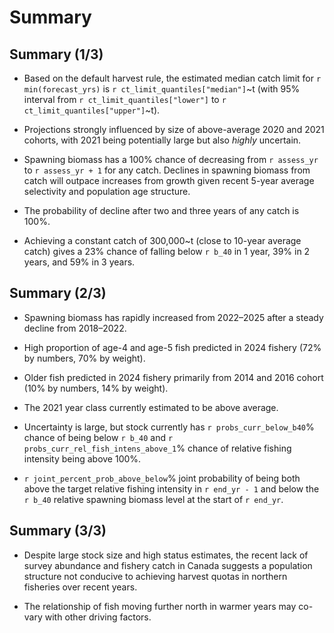 # Summary

## Summary (1/3)

* Based on the default harvest rule, the estimated median catch limit for
  `r min(forecast_yrs)` is `r ct_limit_quantiles["median"]`~t (with 95%
   interval from `r ct_limit_quantiles["lower"]` to
   `r ct_limit_quantiles["upper"]`~t).

* Projections strongly influenced by size of above-average 2020 and 2021
  cohorts, with 2021 being potentially large but also *highly* uncertain.

* Spawning biomass has a 100% chance of decreasing from `r assess_yr` to
  `r assess_yr + 1` for any catch. Declines in spawning biomass from catch
  will outpace increases from growth given recent 5-year average
  selectivity and population age structure.

* The probability of decline after two and three years of any catch is 100%.

* Achieving a constant catch of 300,000~t (close to 10-year average catch)
  gives a 23% chance of falling below `r b_40` in 1 year, 39% in 2 years, and
  59% in 3 years.

## Summary (2/3)

* Spawning biomass has rapidly increased from 2022--2025 after a steady decline
  from 2018--2022.

* High proportion of age-4 and age-5 fish predicted in 2024 fishery
  (72% by numbers, 70% by weight).

* Older fish predicted in 2024 fishery primarily from 2014 and 2016 cohort
  (10% by numbers, 14% by weight).

* The 2021 year class currently estimated to be above average.

* Uncertainty is large, but stock currently has `r probs_curr_below_b40`%
  chance of being below `r b_40` and `r probs_curr_rel_fish_intens_above_1`%
  chance of relative fishing intensity being above 100%.

* `r joint_percent_prob_above_below`% joint
  probability of being both above the target relative fishing intensity in
  `r end_yr - 1` and below the `r b_40` relative spawning biomass level at the
  start of `r end_yr`.

## Summary (3/3)

* Despite large stock size and high status estimates, the recent lack of survey
abundance and fishery catch in Canada suggests a population structure not
conducive to achieving harvest quotas in northern fisheries over recent years.

* The relationship of fish moving further north in warmer years may co-vary
with other driving factors.

<!-- ## Assessment timeline -->

<!-- ```{r jmc-timing, fig.height = 4, out.height = "85%"} -->

<!-- plot_assessment_timeline() -->

<!-- ``` -->
